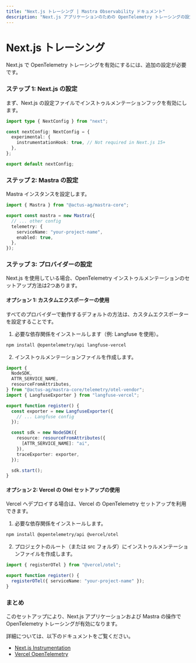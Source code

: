 ```yaml
---
title: "Next.js トレーシング | Mastra Observability ドキュメント"
description: "Next.js アプリケーションのための OpenTelemetry トレーシングの設定"
---
```


# Next.js トレーシング

Next.js で OpenTelemetry トレーシングを有効にするには、追加の設定が必要です。

### ステップ 1: Next.js の設定

まず、Next.js の設定ファイルでインストゥルメンテーションフックを有効にします。

```ts filename="next.config.ts" showLineNumbers copy
import type { NextConfig } from "next";

const nextConfig: NextConfig = {
  experimental: {
    instrumentationHook: true, // Not required in Next.js 15+
  },
};

export default nextConfig;
```

### ステップ 2: Mastra の設定

Mastra インスタンスを設定します。

```typescript filename="mastra.config.ts" copy
import { Mastra } from "@actus-ag/mastra-core";

export const mastra = new Mastra({
  // ... other config
  telemetry: {
    serviceName: "your-project-name",
    enabled: true,
  },
});
```

### ステップ 3: プロバイダーの設定

Next.js を使用している場合、OpenTelemetry インストゥルメンテーションのセットアップ方法は2つあります。

#### オプション 1: カスタムエクスポーターの使用

すべてのプロバイダーで動作するデフォルトの方法は、カスタムエクスポーターを設定することです。

1. 必要な依存関係をインストールします（例: Langfuse を使用）。

```bash copy
npm install @opentelemetry/api langfuse-vercel
```

2. インストゥルメンテーションファイルを作成します。

```ts filename="instrumentation.ts" copy
import {
  NodeSDK,
  ATTR_SERVICE_NAME,
  resourceFromAttributes,
} from "@actus-ag/mastra-core/telemetry/otel-vendor";
import { LangfuseExporter } from "langfuse-vercel";

export function register() {
  const exporter = new LangfuseExporter({
    // ... Langfuse config
  });

  const sdk = new NodeSDK({
    resource: resourceFromAttributes({
      [ATTR_SERVICE_NAME]: "ai",
    }),
    traceExporter: exporter,
  });

  sdk.start();
}
```

#### オプション 2: Vercel の Otel セットアップの使用

Vercel へデプロイする場合は、Vercel の OpenTelemetry セットアップを利用できます。

1. 必要な依存関係をインストールします。

```bash copy
npm install @opentelemetry/api @vercel/otel
```

2. プロジェクトのルート（または src フォルダ）にインストゥルメンテーションファイルを作成します。

```ts filename="instrumentation.ts" copy
import { registerOTel } from "@vercel/otel";

export function register() {
  registerOTel({ serviceName: "your-project-name" });
}
```

### まとめ

このセットアップにより、Next.js アプリケーションおよび Mastra の操作で OpenTelemetry トレーシングが有効になります。

詳細については、以下のドキュメントをご覧ください。

- [Next.js Instrumentation](https://nextjs.org/docs/app/building-your-application/optimizing/instrumentation)
- [Vercel OpenTelemetry](https://vercel.com/docs/observability/otel-overview/quickstart)
